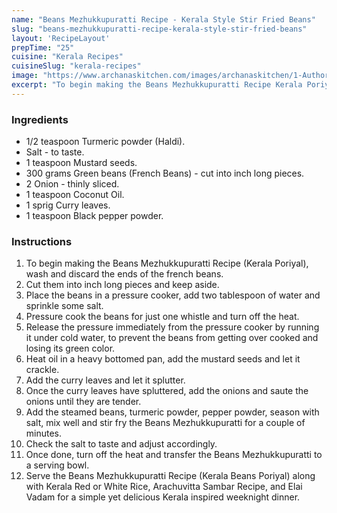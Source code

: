 ---
name: "Beans Mezhukkupuratti Recipe - Kerala Style Stir Fried Beans"
slug: "beans-mezhukkupuratti-recipe-kerala-style-stir-fried-beans"
layout: 'RecipeLayout'
prepTime: "25"
cuisine: "Kerala Recipes"
cuisineSlug: "kerala-recipes"
image: "https://www.archanaskitchen.com/images/archanaskitchen/1-Author/nithya.anantham/Beans_Mezhukkupuratti_Recipe_-_Kerala_Style_Stir_Fried_Beans_8_1600.jpg"
excerpt: "To begin making the Beans Mezhukkupuratti Recipe Kerala Poriyal, wash and discard the ends of the french beans"
---

### Ingredients

- 1/2 teaspoon Turmeric powder (Haldi).
- Salt - to taste.
- 1 teaspoon Mustard seeds.
- 300 grams Green beans (French Beans) - cut into inch long pieces.
- 2 Onion - thinly sliced.
- 1 teaspoon Coconut Oil.
- 1 sprig Curry leaves.
- 1 teaspoon Black pepper powder.

### Instructions

1. To begin making the Beans Mezhukkupuratti Recipe (Kerala Poriyal), wash and discard the ends of the french beans.
1. Cut them into inch long pieces and keep aside.
1. Place the beans in a pressure cooker, add two tablespoon of water and sprinkle some salt.
1. Pressure cook the beans for just one whistle and turn off the heat.
1. Release the pressure immediately from the pressure cooker by running it under cold water, to prevent the beans from getting over cooked and losing its green color.
1. Heat oil in a heavy bottomed pan, add the mustard seeds and let it crackle.
1. Add the curry leaves and let it splutter.
1. Once the curry leaves have spluttered, add the onions and saute the onions until they are tender.
1. Add the steamed beans, turmeric powder, pepper powder, season with salt, mix well and stir fry the Beans Mezhukkupuratti for a couple of minutes.
1. Check the salt to taste and adjust accordingly.
1. Once done, turn off the heat and transfer the Beans Mezhukkupuratti to a serving bowl.
1. Serve the Beans Mezhukkupuratti Recipe (Kerala Beans Poriyal) along with Kerala Red or White Rice, Arachuvitta Sambar Recipe, and Elai Vadam for a simple yet delicious Kerala inspired weeknight dinner.
